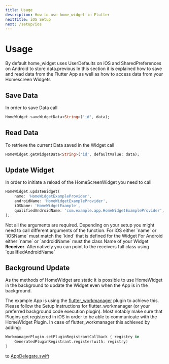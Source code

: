 ```yaml
---
title: Usage
description: How to use home_widget in Flutter
nextTitle: iOS Setup
next: /setup/ios
---
```


# Usage


By default home_widget uses UserDefaults on iOS and SharedPreferences on Android to store data.previous
In this section it is explained how to save and read data from the Flutter App as well as how to access data from your Homescreen Widgets

## Save Data

In order to save Data call
```dart
HomeWidget.saveWidgetData<String>('id', data);
```

## Read Data

To retrieve the current Data saved in the Widget call
```dart
HomeWidget.getWidgetData<String>('id', defaultValue: data);
```

## Update Widget

In order to initiate a reload of the HomeScreenWidget you need to call
```dart
HomeWidget.updateWidget(
    name: 'HomeWidgetExampleProvider',
    androidName: 'HomeWidgetExampleProvider',
    iOSName: 'HomeWidgetExample',
    qualifiedAndroidName: 'com.example.app.HomeWidgetExampleProvider',
);
```

<Info>
Not all the arguments are required. Depending on your setup you might need to call different arguments of the function.
For iOS either `name` or `iOSName` must match the `kind` that is defined for the Widget
For Android either `name` or `androidName` must the class Name of your Widget <b>Receiver</b>. Alternatively you can point to the receivers full class using `qualifiedAndroidName`
</Info>

## Background Update
As the methods of HomeWidget are static it is possible to use HomeWidget in the background to update the Widget even when the App is in the background.

The example App is using the [flutter_workmanager](https://pub.dev/packages/workmanager) plugin to achieve this.
Please follow the Setup Instructions for flutter_workmanager (or your preferred background code execution plugin). Most notably make sure that Plugins get registered in iOS in order to be able to communicate with the HomeWidget Plugin.
In case of flutter_workmanager this achieved by adding:
```swift
WorkmanagerPlugin.setPluginRegistrantCallback { registry in
    GeneratedPluginRegistrant.register(with: registry)
}
```
to [AppDelegate.swift](example/ios/Runner/AppDelegate.swift)